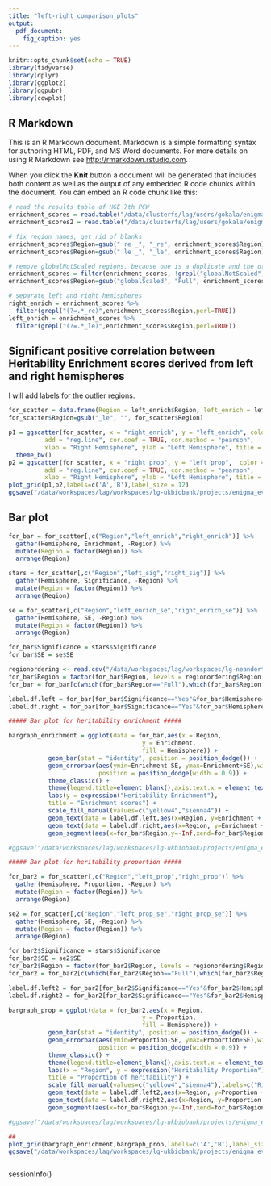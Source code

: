 ```yaml
---
title: "left-right_comparison_plots"
output: 
  pdf_document:
    fig_caption: yes
---
```


```r
knitr::opts_chunk$set(echo = TRUE)
library(tidyverse)
library(dplyr)
library(ggplot2)
library(ggpubr)
library(cowplot)
```

## R Markdown

This is an R Markdown document. Markdown is a simple formatting syntax for authoring HTML, PDF, and MS Word documents. For more details on using R Markdown see <http://rmarkdown.rstudio.com>.

When you click the **Knit** button a document will be generated that includes both content as well as the output of any embedded R code chunks within the document. You can embed an R code chunk like this:

```r
# read the results table of HGE 7th PCW
enrichment_scores = read.table("/data/clusterfs/lag/users/gokala/enigma-evol/partherit/results_tables/regional_with_global/HSE_7pcw_active_merged_results_FDR35.txt",header=T,sep="\t")
enrichment_scores2 = read.table("/data/clusterfs/lag/users/gokala/enigma-evol/partherit/results_tables/regional_hemi_spec_glob/HSE_7pcw_active_merged_results_FDR35.txt",header=T,sep="\t")

# fix region names, get rid of blanks
enrichment_scores$Region=gsub(" re _", "_re", enrichment_scores$Region)
enrichment_scores$Region=gsub(" le _", "_le", enrichment_scores$Region)

# remove globalNotScaled regions, because one is a duplicate and the other is for thickness
enrichment_scores = filter(enrichment_scores, !grepl("globalNotScaled",Region))
enrichment_scores$Region=gsub("globalScaled", "Full", enrichment_scores$Region)

# separate left and right hemispheres
right_enrich = enrichment_scores %>%
  filter(grepl("(?=.*_re)",enrichment_scores$Region,perl=TRUE))
left_enrich = enrichment_scores %>%
  filter(grepl("(?=.*_le)",enrichment_scores$Region,perl=TRUE))

```

## Significant positive correlation between Heritability Enrichment scores derived from left and right hemispheres

I will add labels for the outlier regions.

```r
for_scatter = data.frame(Region = left_enrich$Region, left_enrich = left_enrich$Enrichment, right_enrich = right_enrich$Enrichment, left_enrich_se =  left_enrich$Enrichment_std_error, right_enrich_se = right_enrich$Enrichment_std_error, left_prop = left_enrich$Prop._h2, right_prop = right_enrich$Prop._h2, left_prop_se =  left_enrich$Prop._h2_std_error, right_prop_se = right_enrich$Prop._h2_std_error, left_sig=left_enrich$significant,right_sig=right_enrich$significant)
for_scatter$Region=gsub("_le", "", for_scatter$Region)

p1 = ggscatter(for_scatter, x = "right_enrich", y = "left_enrich", color = "yellow4",
          add = "reg.line", cor.coef = TRUE, cor.method = "pearson",
          xlab = "Right Hemisphere", ylab = "Left Hemisphere", title = "Enrichment scores") +
  theme_bw()
p2 = ggscatter(for_scatter, x = "right_prop", y = "left_prop",  color = "sienna4",
          add = "reg.line", cor.coef = TRUE, cor.method = "pearson",
          xlab = "Right Hemisphere", ylab = "Left Hemisphere", title = "Proportion of heritability") + theme_bw()
plot_grid(p1,p2,labels=c('A','B'),label_size = 12)
ggsave("/data/workspaces/lag/workspaces/lg-ukbiobank/projects/enigma_evol/enigma_evo/evolution/results/plots/partitioned_heritability/enrichment/left-right_enrichment_scatter.pdf",height = 4,width = 7)
```

## Bar plot

```r
for_bar = for_scatter[,c("Region","left_enrich","right_enrich")] %>% 
  gather(Hemisphere, Enrichment, -Region) %>%
  mutate(Region = factor(Region)) %>%
  arrange(Region)

stars = for_scatter[,c("Region","left_sig","right_sig")] %>% 
  gather(Hemisphere, Significance, -Region) %>%
  mutate(Region = factor(Region)) %>%
  arrange(Region)

se = for_scatter[,c("Region","left_enrich_se","right_enrich_se")] %>% 
  gather(Hemisphere, SE, -Region) %>%
  mutate(Region = factor(Region)) %>%
  arrange(Region)

for_bar$Significance = stars$Significance
for_bar$SE = se$SE

regionordering <- read.csv("/data/workspaces/lag/workspaces/lg-neanderthals/raw_data/ENIGMA-EVO/MA6/Cerebral_Cortex_revisions/plotting/freesurfer_orderandcolor.csv")
for_bar$Region = factor(for_bar$Region, levels = regionordering$Region)
for_bar = for_bar[c(which(for_bar$Region=="Full"),which(for_bar$Region!="Full")),] # move Full to the top

label.df.left = for_bar[for_bar$Significance=="Yes"&for_bar$Hemisphere=="left_enrich",]
label.df.right = for_bar[for_bar$Significance=="Yes"&for_bar$Hemisphere=="right_enrich",]

##### Bar plot for heritability enrichment #####

bargraph_enrichment = ggplot(data = for_bar,aes(x = Region,
                                     y = Enrichment,
                                     fill = Hemisphere)) +
           geom_bar(stat = "identity", position = position_dodge()) +
           geom_errorbar(aes(ymin=Enrichment-SE, ymax=Enrichment+SE),width=0.2,
                         position = position_dodge(width = 0.9)) +
           theme_classic() +
           theme(legend.title=element_blank(),axis.text.x = element_text(angle = 45, hjust = 1)) +
           labs(y = expression("Heritability Enrichment"),
           title = "Enrichment scores") + 
           scale_fill_manual(values=c("yellow4","sienna4")) +
           geom_text(data = label.df.left,aes(x=Region, y=Enrichment + 5), label = "*  ", color="yellow4") +
           geom_text(data = label.df.right,aes(x=Region, y=Enrichment + 5), label = "  *",color="sienna4") +
           geom_segment(aes(x=for_bar$Region,y=-Inf,xend=for_bar$Region,yend=0), linetype=3, colour="light gray") + theme(legend.position='none',axis.title.x=element_blank())

#ggsave("/data/workspaces/lag/workspaces/lg-ukbiobank/projects/enigma_evol/enigma_evo/evolution/results/plots/left_right_partherit_enrichment_color2.pdf", width = 9, height = 6, unit = "in")

##### Bar plot for heritability proportion #####

for_bar2 = for_scatter[,c("Region","left_prop","right_prop")] %>% 
  gather(Hemisphere, Proportion, -Region) %>%
  mutate(Region = factor(Region)) %>%
  arrange(Region)

se2 = for_scatter[,c("Region","left_prop_se","right_prop_se")] %>% 
  gather(Hemisphere, SE, -Region) %>%
  mutate(Region = factor(Region)) %>%
  arrange(Region)

for_bar2$Significance = stars$Significance
for_bar2$SE = se2$SE
for_bar2$Region = factor(for_bar2$Region, levels = regionordering$Region)
for_bar2 = for_bar2[c(which(for_bar2$Region=="Full"),which(for_bar2$Region!="Full")),] # move 

label.df.left2 = for_bar2[for_bar2$Significance=="Yes"&for_bar2$Hemisphere=="left_prop",]
label.df.right2 = for_bar2[for_bar2$Significance=="Yes"&for_bar2$Hemisphere=="right_prop",]

bargraph_prop = ggplot(data = for_bar2,aes(x = Region,
                                     y = Proportion,
                                     fill = Hemisphere)) +
           geom_bar(stat = "identity", position = position_dodge()) +
           geom_errorbar(aes(ymin=Proportion-SE, ymax=Proportion+SE),width=0.2,
                         position = position_dodge(width = 0.9)) +
           theme_classic() +
           theme(legend.title=element_blank(),axis.text.x = element_text(angle = 45, hjust = 1)) +
           labs(x = "Region", y = expression("Heritability Proportion"),
           title = "Proportion of heritability") + 
           scale_fill_manual(values=c("yellow4","sienna4"),labels=c("Right Hemisphere","Left Hemisphere")) +
           geom_text(data = label.df.left2,aes(x=Region, y=Proportion + 0.05), label = "* ", color="yellow4") +
           geom_text(data = label.df.right2,aes(x=Region, y=Proportion + 0.05), label = " *",color="sienna4") +
           geom_segment(aes(x=for_bar$Region,y=-Inf,xend=for_bar$Region,yend=0), linetype=3, colour="light gray") + theme(legend.position="bottom")

#ggsave("/data/workspaces/lag/workspaces/lg-ukbiobank/projects/enigma_evol/enigma_evo/evolution/results/plots/left_right_partherit_proportion_color2.pdf", width = 9, height = 6, unit = "in")

##
plot_grid(bargraph_enrichment,bargraph_prop,labels=c('A','B'),label_size = 12, ncol=1)
ggsave("/data/workspaces/lag/workspaces/lg-ukbiobank/projects/enigma_evol/enigma_evo/evolution/results/plots/left_right_partherit_enrichment_and_proportion_v2.pdf", width = 9, height = 8, unit = "in")
```



```r

```
sessionInfo()